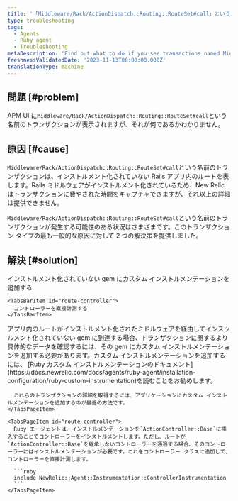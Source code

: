 ```yaml
---
title: '「Middleware/Rack/ActionDispatch::Routing::RouteSet#call」というラベルの付いたトランザクション'
type: troubleshooting
tags:
  - Agents
  - Ruby agent
  - Troubleshooting
metaDescription: 'Find out what to do if you see transactions named Middleware/Rack/ActionDispatch::Routing::RouteSet#call in your APM UI.'
freshnessValidatedDate: '2023-11-13T00:00:00.000Z'
translationType: machine
---
```


## 問題 [#problem]

APM UI に`Middleware/Rack/ActionDispatch::Routing::RouteSet#call`という名前のトランザクションが表示されますが、それが何であるかわかりません。

## 原因 [#cause]

`Middleware/Rack/ActionDispatch::Routing::RouteSet#call`という名前のトランザクションは、インストルメント化されていない Rails アプリ内のルートを表します。Rails ミドルウェアがインストルメント化されているため、New Relic はトランザクションに費やされた時間をキャプチャできますが、それ以上の詳細は提供できません。

`Middleware/Rack/ActionDispatch::Routing::RouteSet#call`という名前のトランザクションが発生する可能性のある状況はさまざまです。このトランザクション タイプの最も一般的な原因に対して 2 つの解決策を提供しました。

## 解決 [#solution]

<Tabs>
  <TabsBar>
    <TabsBarItem id="route-gem">
      インストルメント化されていない gem にカスタム インストルメンテーションを追加する
    </TabsBarItem>

    <TabsBarItem id="route-controller">
      コントローラーを直接計測する
    </TabsBarItem>
  </TabsBar>

  <TabsPages>
    <TabsPageItem id="route-gem">
      アプリ内のルートがインストルメント化されたミドルウェアを経由してインスツルメント化されていない gem に到達する場合、トランザクションに関するより具体的なデータを確認するには、その gem にカスタム インストルメンテーションを追加する必要があります。カスタム インストルメンテーションを追加するには、 [Ruby カスタム インストルメンテーションのドキュメント](https://docs.newrelic.com/docs/agents/ruby-agent/installation-configuration/ruby-custom-instrumentation)を読むことをお勧めします。

      これらのトランザクションの詳細を取得するには、アプリケーションにカスタム インストルメンテーションを追加するのが最善の方法です。
    </TabsPageItem>

    <TabsPageItem id="route-controller">
      Ruby エージェントは、インストルメンテーションを`ActionController::Base`に挿入することでコントローラーをインストルメントします。ただし、ルートが`ActionController::Base`を継承しないコントローラーを通過する場合、そのコントローラーにはインストルメンテーションが必要です。これをコントローラー クラスに追加して、コントローラーを直接計測します。

      ```ruby
      include NewRelic::Agent::Instrumentation::ControllerInstrumentation
      ```
    </TabsPageItem>
  </TabsPages>
</Tabs>